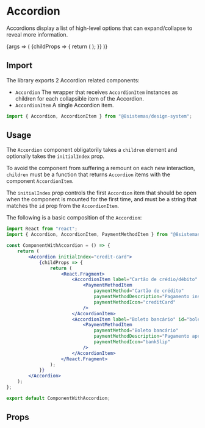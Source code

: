 
<Meta title="Molecules/Accordion" component={Accordion} />

# Accordion

Accordions display a list of high-level options that can expand/collapse to reveal more information.

<Canvas>
    <Story name="Accordion" args={{ initialIndex: "credit-card" }}>
        {args => (
            <Accordion {...args}>
                {childProps => {
                    return (
                        <Fragment>
                            <AccordionItem label="Cartão de crédio/débito" id="credit-card" {...childProps}>
                                <PaymentMethodItem
                                    paymentMethod="Cartão de crédito"
                                    paymentMethodDescription="Pagamento instântaneo e seguro"
                                    paymentMethodIcon="creditCard"
                                />
                            </AccordionItem>
                            <AccordionItem label="Boleto bancário" id="boleto" {...childProps}>
                                <PaymentMethodItem
                                    paymentMethod="Boleto bancário"
                                    paymentMethodDescription="Pagamento aprovado em até dois dias úteis"
                                    paymentMethodIcon="bankSlip"
                                />
                            </AccordionItem>
                        </Fragment>
                    );
                }}
            </Accordion>
        )}
    </Story>
</Canvas>

## Import

The library exports 2 Accordion related components:

-   `Accordion` The wrapper that receives `AccordionItem` instances as children for each collapsible item of the
    Accordion.
-   `AccordionItem` A single Accordion item.

```jsx
import { Accordion, AccordionItem } from "@8sistemas/design-system";
```

## Usage

The `Accordion` component obligatorily takes a `children` element and optionally takes the `initialIndex` prop.

To avoid the component from suffering a remount on each new interaction, `children` must be a function that returns
`Accordion` items with the component `AccordionItem`.

The `initialIndex` prop controls the first `Accordion` item that should be open when the component is mounted for the
first time, and must be a string that matches the `id` prop from the `AccordionItem`.

The following is a basic composition of the `Accordion`:

```jsx
import React from "react";
import { Accordion, AccordionItem, PaymentMethodItem } from "@8sistemas/design-system";

const ComponentWithAccordion = () => {
    return (
        <Accordion initialIndex="credit-card">
            {childProps => {
                return (
                    <React.Fragment>
                        <AccordionItem label="Cartão de crédio/débito" id="credit-card" {...childProps}>
                            <PaymentMethodItem
                                paymentMethod="Cartão de crédito"
                                paymentMethodDescription="Pagamento instântaneo e seguro"
                                paymentMethodIcon="creditCard"
                            />
                        </AccordionItem>
                        <AccordionItem label="Boleto bancário" id="boleto" {...childProps}>
                            <PaymentMethodItem
                                paymentMethod="Boleto bancário"
                                paymentMethodDescription="Pagamento aprovado em até dois dias úteis"
                                paymentMethodIcon="bankSlip"
                            />
                        </AccordionItem>
                    </React.Fragment>
                );
            }}
        </Accordion>
    );
};

export default ComponentWithAccordion;
```

## Props

<ArgsTable of={Accordion} />

